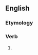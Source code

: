 ==English==

===Etymology===
{{suffix|decline|eth|lang=en}}

===Verb===
{{head|en|verb form}}

# {{en-archaic third-person singular of|decline}}